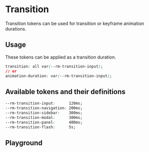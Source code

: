 
# Transition

Transition tokens can be used for transition or keyframe animation durations.

## Usage

These tokens can be applied as a transition duration.

```css
transition: all var(--rm-transition-input);
// or
animation-duration: var(--rm-transition-input);
```

## Available tokens and their definitions

<!-- prettier-ignore-start -->
```css
--rm-transition-input:      120ms;
--rm-transition-navigation: 200ms;
--rm-transition-sidebar:    300ms;
--rm-transition-modal:      300ms;
--rm-transition-panel:      400ms;
--rm-transition-flash:      5s;
```
<!-- prettier-ignore-end -->

## Playground

<Primary />
<ArgsTable of="." story="^" />
